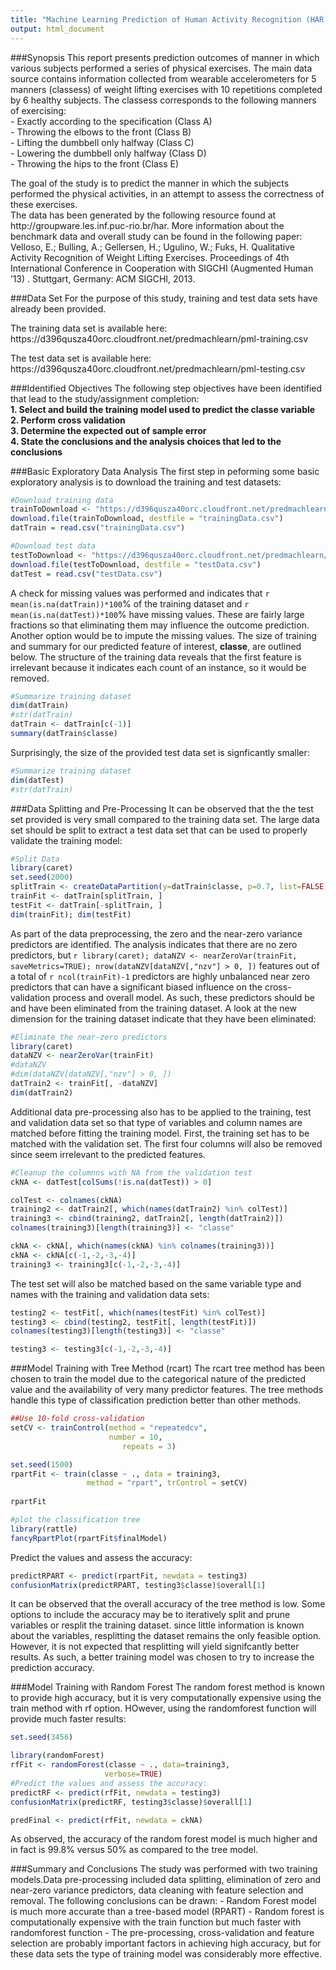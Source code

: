 ```yaml
---
title: "Machine Learning Prediction of Human Activity Recognition (HAR)"
output: html_document
---
```

###Synopsis
This report presents prediction outcomes of manner in which various subjects performed a series of physical exercises. The main data source contains information collected from wearable accelerometers for 5 manners (classess) of weight lifting exercises with 10 repetitions completed by 6 healthy subjects. The classess corresponds to the following manners of exercising:  
 - Exactly according to the specification (Class A)  
 - Throwing the elbows to the front (Class B)  
 - Lifting the dumbbell only halfway (Class C)   
 - Lowering the dumbbell only halfway (Class D)  
 - Throwing the hips to the front (Class E)
 
The goal of the study is to predict the manner in which the subjects performed the physical activities, in an attempt to assess the correctness of these exercises.   
The data has been generated by the following resource found at http://groupware.les.inf.puc-rio.br/har.
More information about the benchmark data and overall study can be found in the following paper:  
Velloso, E.; Bulling, A.; Gellersen, H.; Ugulino, W.; Fuks, H. Qualitative Activity Recognition of Weight Lifting Exercises. Proceedings of 4th International Conference in Cooperation with SIGCHI (Augmented Human '13) . Stuttgart, Germany: ACM SIGCHI, 2013.


###Data Set
For the purpose of this study, training and test data sets have already been provided.

The training data set is available here:
https://d396qusza40orc.cloudfront.net/predmachlearn/pml-training.csv

The test data set is available here:
https://d396qusza40orc.cloudfront.net/predmachlearn/pml-testing.csv

###Identified Objectives
The following step objectives have been identified that lead to the study/assignment completion:  
**1. Select and build the training model used to predict the classe variable**         
**2. Perform cross validation**    
**3. Determine the expected out of sample error**    
**4. State the conclusions and the analysis choices that led to the conclusions**  

###Basic Exploratory Data Analysis
The first step in peforming some basic exploratory analysis is to download the training and test datasets:
```r
#Download training data
trainToDownload <- "https://d396qusza40orc.cloudfront.net/predmachlearn/pml-training.csv"
download.file(trainToDownload, destfile = "trainingData.csv")
datTrain = read.csv("trainingData.csv")

#Download test data
testToDownload <- "https://d396qusza40orc.cloudfront.net/predmachlearn/pml-testing.csv"
download.file(testToDownload, destfile = "testData.csv")
datTest = read.csv("testData.csv")
```

A check for missing values was performed and indicates that `r mean(is.na(datTrain))*100`% of the training dataset and  `r mean(is.na(datTest))*100`% have missing values. These are fairly large fractions so that eliminating them may  influence the outcome prediction. Another option would be to impute the missing values. The size of training and summary for our predicted feature of interest, **classe**, are outlined below.
The structure of the training data reveals that the first feature is irrelevant because it indicates each count of an instance, so it would be removed.
```r
#Summarize training dataset
dim(datTrain)
#str(datTrain)
datTrain <- datTrain[c(-1)]
summary(datTrain$classe)
```

Surprisingly, the size of the provided test data set is signficantly smaller:
```r
#Summarize training dataset
dim(datTest)
#str(datTrain)
```

###Data Splitting and Pre-Processing
It can be observed that the the test set provided is very small compared to the training data set.
The large data set should be split to extract a test data set that can be used to properly validate the training model:

```r
#Split Data
library(caret)
set.seed(2000)
splitTrain <- createDataPartition(y=datTrain$classe, p=0.7, list=FALSE)
trainFit <- datTrain[splitTrain, ]
testFit <- datTrain[-splitTrain, ]
dim(trainFit); dim(testFit)
```

As part of the data preprocessing, the zero and the near-zero variance predictors are identified.
The analysis indicates that there are no zero predictors, but `r library(caret); dataNZV <- nearZeroVar(trainFit, saveMetrics=TRUE); nrow(dataNZV[dataNZV[,"nzv"] > 0, ])` features out of a total of `r ncol(trainFit)-1` predictors are highly unbalanced near zero predictors that can have a significant biased influence on the cross-validation process and overall model. As such, these predictors should be and have been eliminated from the training dataset. A look at the new dimension for the training dataset indicate that they have been eliminated:

```r
#Eliminate the near-zero predictors
library(caret)
dataNZV <- nearZeroVar(trainFit)
#dataNZV
#dim(dataNZV[dataNZV[,"nzv"] > 0, ])
datTrain2 <- trainFit[, -dataNZV]
dim(datTrain2)
```

Additional data pre-processing also has to be applied to the training, test and validation data set so that type of variables and column names are matched before fitting the training model. 
First, the training set has to be matched with the validation set. The first four columns will also be removed since seem irrelevant to the predicted features.
```r
#Cleanup the columnns with NA from the validation test
ckNA <- datTest[colSums(!is.na(datTest)) > 0]

colTest <- colnames(ckNA)
training2 <- datTrain2[, which(names(datTrain2) %in% colTest)]
training3 <- cbind(training2, datTrain2[, length(datTrain2)])
colnames(training3)[length(training3)] <- "classe"

ckNA <- ckNA[, which(names(ckNA) %in% colnames(training3))]
ckNA <- ckNA[c(-1,-2,-3,-4)]
training3 <- training3[c(-1,-2,-3,-4)]
```

The test set will also be matched based on the same variable type and names with the training and validation data sets:
```r
testing2 <- testFit[, which(names(testFit) %in% colTest)]
testing3 <- cbind(testing2, testFit[, length(testFit)])
colnames(testing3)[length(testing3)] <- "classe"

testing3 <- testing3[c(-1,-2,-3,-4)]
```

###Model Training with Tree Method (rcart)
The rcart tree method has been chosen to train the model due to the categorical nature of the predicted value and the availability of very many predictor features. The tree methods handle this type of classification prediction better than other methods.
```r
##Use 10-fold cross-validation
setCV <- trainControl(method = "repeatedcv",
                      number = 10,
                         repeats = 3)

set.seed(1500)
rpartFit <- train(classe ~ ., data = training3, 
                 method = "rpart", trControl = setCV)
                 
rpartFit

#plot the classification tree
library(rattle)
fancyRpartPlot(rpartFit$finalModel)
```

Predict the values and assess the accuracy:
```r
predictRPART <- predict(rpartFit, newdata = testing3)
confusionMatrix(predictRPART, testing3$classe)$overall[1]
```

It can be observed that the overall accuracy of the tree method is low. Some options to include the accuracy may be to iteratively split and prune variables or resplit the training dataset. since little information is known about the variables, resplitting the dataset remains the only feasible option. However, it is not expected that resplitting will yield signifcantly better results. As such, a better training model was chosen to try to increase the prediction accuracy.


###Model Training with Random Forest
The random forest method is known to provide high accuracy, but it is very computationally expensive using the train method with rf option. HOwever, using the randomforest function will provide much faster results:
```r
set.seed(3456)

library(randomForest)
rfFit <- randomForest(classe ~ ., data=training3, 
                     verbose=TRUE)
#Predict the values and assess the accuracy:
predictRF <- predict(rfFit, newdata = testing3)
confusionMatrix(predictRF, testing3$classe)$overall[1]

predFinal <- predict(rfFit, newdata = ckNA)
```

As observed, the accuracy of the random forest model is much higher and in fact is 99.8% versus 50% as compared to the tree model.

###Summary and Conclusions
The study was performed with two training models.Data pre-processing included data splitting, elimination of zero and near-zero variance predictors, data cleaning with feature selection and removal.
The following conclusions can be drawn:
 - Random Forest model is much more accurate than a tree-based model (RPART)
 - Random forest is computationally expensive with the train function but much faster with randomforest function
 - The pre-processing, cross-validation and feature selection are probably important factors in achieving high accuracy, but for these data sets the type of training model was considerably more effective. 
